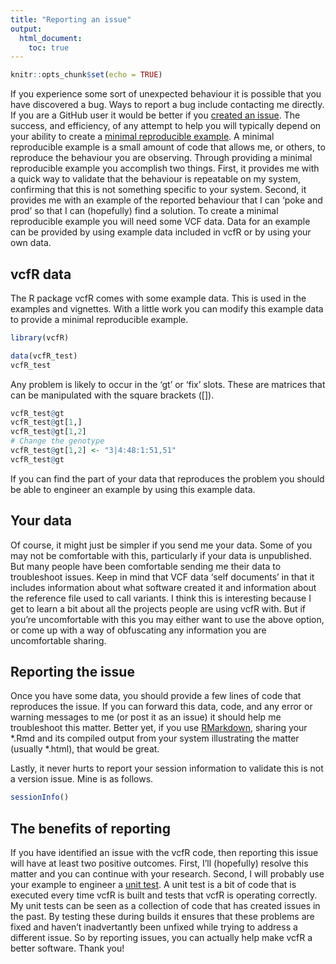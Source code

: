 ```yaml
---
title: "Reporting an issue"
output:
  html_document:
    toc: true
---
```


```r
knitr::opts_chunk$set(echo = TRUE)
```

If you experience some sort of unexpected behaviour it is possible that you have discovered a bug.
Ways to report a bug include contacting me directly.
If you are a GitHub user it would be better if you [created an issue](https://github.com/knausb/vcfR/issues).
The success, and efficiency, of any attempt to help you will typically depend on your ability to create a [minimal reproducible example](http://stackoverflow.com/questions/5963269/how-to-make-a-great-r-reproducible-example).
A minimal reproducible example is a small amount of code that allows me, or others, to reproduce the behaviour you are observing.
Through providing a minimal reproducible example you accomplish two things.
First, it provides me with a quick way to validate that the behaviour is repeatable on my system, confirming that this is not something specific to your system.
Second, it provides me with an example of the reported behaviour that I can 'poke and prod' so that I can (hopefully) find a solution.
To create a minimal reproducible example you will need some VCF data.
Data for an example can be provided by using example data included in vcfR or by using your own data.


## vcfR data


The R package vcfR comes with some example data.
This is used in the examples and vignettes.
With a little work you can modify this example data to provide a minimal reproducible example.


```r
library(vcfR)
```

```r
data(vcfR_test)
vcfR_test
```


Any problem is likely to occur in the 'gt' or 'fix' slots.
These are matrices that can be manipulated with the square brackets ([]).


```r
vcfR_test@gt
vcfR_test@gt[1,]
vcfR_test@gt[1,2]
# Change the genotype
vcfR_test@gt[1,2] <- "3|4:48:1:51,51"
vcfR_test@gt
```


If you can find the part of your data that reproduces the problem you should be able to engineer an example by using this example data.


## Your data


Of course, it might just be simpler if you send me your data.
Some of you may not be comfortable with this, particularly if your data is unpublished.
But many people have been comfortable sending me their data to troubleshoot issues.
Keep in mind that VCF data 'self documents' in that it includes information about what software created it and information about the reference file used to call variants.
I think this is interesting because I get to learn a bit about all the projects people are using vcfR with.
But if you're uncomfortable with this you may either want to use the above option, or come up with a way of obfuscating any information you are uncomfortable sharing.


## Reporting the issue


Once you have some data, you should provide a few lines of code that reproduces the issue.
If you can forward this data, code, and any error or warning messages to me (or post it as an issue) it should help me troubleshoot this matter.
Better yet, if you use [RMarkdown](http://rmarkdown.rstudio.com/), sharing your \*.Rmd and its compiled output from your system illustrating the matter (usually \*.html), that would be great.


Lastly, it never hurts to report your session information to validate this is not a version issue.
Mine is as follows.


```r
sessionInfo()
```


## The benefits of reporting


If you have identified an issue with the vcfR code, then reporting this issue will have at least two positive outcomes.
First, I'll (hopefully) resolve this matter and you can continue with your research.
Second, I will probably use your example to engineer a [unit test](https://en.wikipedia.org/wiki/Unit_testing).
A unit test is a bit of code that is executed every time vcfR is built and tests that vcfR is operating correctly.
My unit tests can be seen as a collection of code that has created issues in the past.
By testing these during builds it ensures that these problems are fixed and haven't inadvertantly been unfixed while trying to address a different issue.
So by reporting issues, you can actually help make vcfR a better software.
Thank you!


